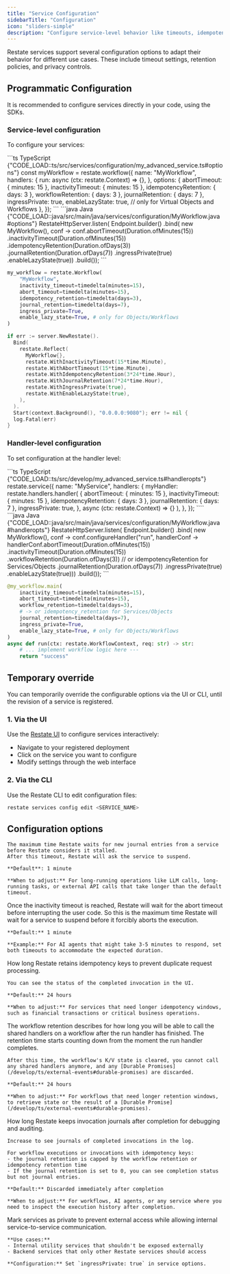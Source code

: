 ```yaml
---
title: "Service Configuration"
sidebarTitle: "Configuration"
icon: "sliders-simple"
description: "Configure service-level behavior like timeouts, idempotency retention, and privacy."
---
```


Restate services support several configuration options to adapt their behavior for different use cases. These include timeout settings, retention policies, and privacy controls.

## **Programmatic Configuration**
It is recommended to configure services directly in your code, using the SDKs.

### Service-level configuration

To configure your services:

<CodeGroup>
```ts TypeScript {"CODE_LOAD::ts/src/services/configuration/my_advanced_service.ts#options"} 
const myWorkflow = restate.workflow({
  name: "MyWorkflow",
  handlers: {
    run: async (ctx: restate.Context) => {},
  },
  options: {
    abortTimeout: { minutes: 15 },
    inactivityTimeout: { minutes: 15 },
    idempotencyRetention: { days: 3 },
    workflowRetention: { days: 3 },
    journalRetention: { days: 7 },
    ingressPrivate: true,
    enableLazyState: true, // only for Virtual Objects and Workflows
  },
});
```
```java Java {"CODE_LOAD::java/src/main/java/services/configuration/MyWorkflow.java#options"} 
RestateHttpServer.listen(
    Endpoint.builder()
        .bind(
            new MyWorkflow(),
            conf ->
                conf.abortTimeout(Duration.ofMinutes(15))
                    .inactivityTimeout(Duration.ofMinutes(15))
                    .idempotencyRetention(Duration.ofDays(3))
                    .journalRetention(Duration.ofDays(7))
                    .ingressPrivate(true)
                    .enableLazyState(true))
        .build());
```

```python Python {"CODE_LOAD::python/src/services/configuration.py#options"} 
my_workflow = restate.Workflow(
    "MyWorkflow",
    inactivity_timeout=timedelta(minutes=15),
    abort_timeout=timedelta(minutes=15),
    idempotency_retention=timedelta(days=3),
    journal_retention=timedelta(days=7),
    ingress_private=True,
    enable_lazy_state=True, # only for Objects/Workflows
)
```

```go Go {"CODE_LOAD::go/services/configuration.go#options"} 
if err := server.NewRestate().
  Bind(
    restate.Reflect(
      MyWorkflow{},
      restate.WithInactivityTimeout(15*time.Minute),
      restate.WithAbortTimeout(15*time.Minute),
      restate.WithIdempotencyRetention(3*24*time.Hour),
      restate.WithJournalRetention(7*24*time.Hour),
      restate.WithIngressPrivate(true),
      restate.WithEnableLazyState(true),
    ),
  ).
  Start(context.Background(), "0.0.0.0:9080"); err != nil {
  log.Fatal(err)
}
```
</CodeGroup>


### Handler-level configuration

To set configuration at the handler level:

<CodeGroup>
```ts TypeScript {"CODE_LOAD::ts/src/develop/my_advanced_service.ts#handleropts"}
restate.service({
  name: "MyService",
  handlers: {
    myHandler: restate.handlers.handler(
      {
        abortTimeout: { minutes: 15 },
        inactivityTimeout: { minutes: 15 },
        idempotencyRetention: { days: 3 },
        journalRetention: { days: 7 },
        ingressPrivate: true,
      },
      async (ctx: restate.Context) => {}
    ),
  },
});
````
```java Java {"CODE_LOAD::java/src/main/java/services/configuration/MyWorkflow.java#handleropts"} 
RestateHttpServer.listen(
        Endpoint.builder()
                .bind(
                        new MyWorkflow(),
                        conf ->
                                conf.configureHandler("run", handlerConf ->
                                        handlerConf.abortTimeout(Duration.ofMinutes(15))
                                                .inactivityTimeout(Duration.ofMinutes(15))
                                                .workflowRetention(Duration.ofDays(3))
                                                // or idempotencyRetention for Services/Objects
                                                .journalRetention(Duration.ofDays(7))
                                                .ingressPrivate(true)
                                                .enableLazyState(true)))
                .build());
```

```python Python {"CODE_LOAD::python/src/services/configuration.py#handleropts"} 
@my_workflow.main(
    inactivity_timeout=timedelta(minutes=15),
    abort_timeout=timedelta(minutes=15),
    workflow_retention=timedelta(days=3),
    # -> or idempotency_retention for Services/Objects
    journal_retention=timedelta(days=7),
    ingress_private=True,
    enable_lazy_state=True, # only for Objects/Workflows
)
async def run(ctx: restate.WorkflowContext, req: str) -> str:
    # ... implement workflow logic here ---
    return "success"
```
</CodeGroup>

## **Temporary override**
You can temporarily override the configurable options via the UI or CLI, until the revision of a service is registered.

### 1. **Via the UI**
Use the [Restate UI](/installation#restate-ui) to configure services interactively:
- Navigate to your registered deployment
- Click on the service you want to configure
- Modify settings through the web interface

### 2. **Via the CLI**
Use the Restate CLI to edit configuration files:
```bash
restate services config edit <SERVICE_NAME>
```

## Configuration options

<AccordionGroup>
  <Accordion title="Inactivity timeout">

    The maximum time Restate waits for new journal entries from a service before Restate considers it stalled.
    After this timeout, Restate will ask the service to suspend.

    **Default**: 1 minute

    **When to adjust:** For long-running operations like LLM calls, long-running tasks, or external API calls that take longer than the default timeout.
  </Accordion>

  <Accordion title="Abort timeout">
    Once the inactivity timeout is reached, Restate will wait for the abort timeout before interrupting the user code.
    So this is the maximum time Restate will wait for a service to suspend before it forcibly aborts the execution.

    **Default:** 1 minute

    **Example:** For AI agents that might take 3-5 minutes to respond, set both timeouts to accommodate the expected duration.
  </Accordion>

  <Accordion title="Idempotency retention">
    How long Restate retains idempotency keys to prevent duplicate request processing.

    You can see the status of the completed invocation in the UI.

    **Default:** 24 hours

    **When to adjust:** For services that need longer idempotency windows, such as financial transactions or critical business operations.
  </Accordion>

<Accordion title="Workflow retention">
    The workflow retention describes for how long you will be able to call the shared handlers on a workflow after the run handler has finished.
    The retention time starts counting down from the moment the run handler completes.

    After this time, the workflow's K/V state is cleared, you cannot call any shared handlers anymore, and any [Durable Promises](/develop/ts/external-events#durable-promises) are discarded.

    **Default:** 24 hours

    **When to adjust:** For workflows that need longer retention windows, to retrieve state or the result of a [Durable Promise](/develop/ts/external-events#durable-promises).
</Accordion>

<Accordion title="Journal retention">
    How long Restate keeps invocation journals after completion for debugging and auditing.

    Increase to see journals of completed invocations in the log.

    For workflow executions or invocations with idempotency keys:
    - the journal retention is capped by the workflow retention or idempotency retention time
    - If the journal retention is set to 0, you can see completion status but not journal entries.

    **Default:** Discarded immediately after completion
    
    **When to adjust:** For workflows, AI agents, or any service where you need to inspect the execution history after completion.
  </Accordion>

  <Accordion title="Private services">
    Mark services as private to prevent external access while allowing internal service-to-service communication.
    
    **Use cases:**
    - Internal utility services that shouldn't be exposed externally
    - Backend services that only other Restate services should access
    
    **Configuration:** Set `ingressPrivate: true` in service options.
  </Accordion>
</AccordionGroup>



